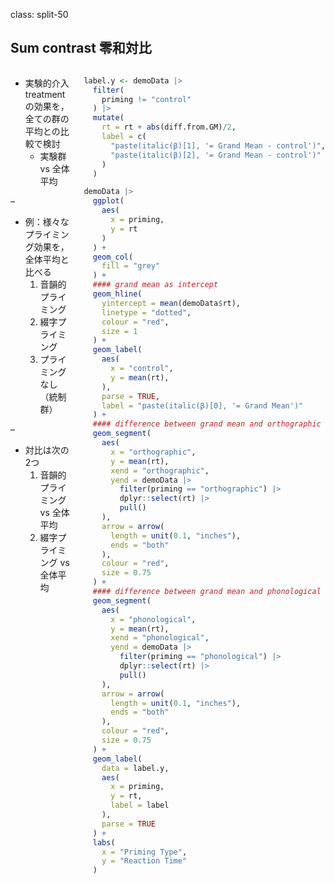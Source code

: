class: split-50

## Sum contrast 零和対比

::: columns

:::: pull-left

- 実験的介入treatmentの効果を，全ての群の平均との比較で検討
  - 実験群 vs 全体平均

--

- 例：様々なプライミング効果を，全体平均と比べる
    1. 音韻的プライミング
    2. 綴字プライミング
    3. プライミングなし（統制群）

--

  - 対比は次の2つ
      1. 音韻的プライミング vs 全体平均
      2. 綴字プライミング vs 全体平均

::::

:::: pull-right

```r
label.y <- demoData |>
  filter(
    priming != "control"
  ) |>
  mutate(
    rt = rt + abs(diff.from.GM)/2,
    label = c(
      "paste(italic(β)[1], '= Grand Mean - control')",
      "paste(italic(β)[2], '= Grand Mean - control')"
    )
  )

demoData |>
  ggplot(
    aes(
      x = priming,
      y = rt
    )
  ) +
  geom_col(
    fill = "grey"
  ) +
  #### grand mean as intercept
  geom_hline(
    yintercept = mean(demoData$rt),
    linetype = "dotted",
    colour = "red",
    size = 1
  ) +
  geom_label(
    aes(
      x = "control",
      y = mean(rt),
    ),
    parse = TRUE,
    label = "paste(italic(β)[0], '= Grand Mean')"
  ) +
  #### difference between grand mean and orthographic
  geom_segment(
    aes(
      x = "orthographic",
      y = mean(rt),
      xend = "orthographic",
      yend = demoData |>
        filter(priming == "orthographic") |>
        dplyr::select(rt) |>
        pull()
    ),
    arrow = arrow(
      length = unit(0.1, "inches"),
      ends = "both"
    ),
    colour = "red",
    size = 0.75
  ) +
  #### difference between grand mean and phonological
  geom_segment(
    aes(
      x = "phonological",
      y = mean(rt),
      xend = "phonological",
      yend = demoData |>
        filter(priming == "phonological") |>
        dplyr::select(rt) |>
        pull()
    ),
    arrow = arrow(
      length = unit(0.1, "inches"),
      ends = "both"
    ),
    colour = "red",
    size = 0.75
  ) +
  geom_label(
    data = label.y,
    aes(
      x = priming,
      y = rt,
      label = label
    ),
    parse = TRUE
  ) +
  labs(
    x = "Priming Type",
    y = "Reaction Time"
  )
```

::::

:::

